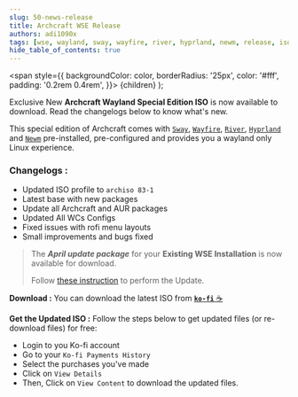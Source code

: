 ```yaml
---
slug: 50-news-release
title: Archcraft WSE Release
authors: adi1090x
tags: [wse, wayland, sway, wayfire, river, hyprland, newm, release, iso]
hide_table_of_contents: true
---
```


<!-- Badges -->
  <span
    style={{
      backgroundColor: color,
      borderRadius: '25px',
      color: '#fff',
      padding: '0.2rem 0.4rem',
    }}>
    {children}
  </span>
);

<Highlight color="#e06b74">Exclusive</Highlight> New **Archcraft Wayland Special Edition ISO** is now available to download. Read the changelogs below to know what's new. 

<!--truncate-->

This special edition of Archcraft comes with [`Sway`](/docs/wayland-compositors/sway), [`Wayfire`](/docs/wayland-compositors/wayfire), [`River`](/docs/wayland-compositors/river), [`Hyprland`](/docs/wayland-compositors/hyprland) and [`Newm`](/docs/wayland-compositors/newm) pre-installed, pre-configured and provides you a wayland only Linux experience.

### Changelogs :
- Updated ISO profile to `archiso 83-1`
- Latest base with new packages
- Update all Archcraft and AUR packages
- Updated All WCs Configs
- Fixed issues with rofi menu layouts
- Small improvements and bugs fixed

> The ***April update package*** for your **Existing WSE Installation** is now available for download.
> 
> Follow [these instruction](https://wiki.archcraft.io/docs/premium/wse#update) to perform the Update.

**Download :** You can download the latest ISO from [**`ko-fi`** ☕](https://ko-fi.com/s/213becbf00)

**Get the Updated ISO :**  Follow the steps below to get updated files (or re-download files) for free:
- Login to you Ko-fi account
- Go to your `Ko-fi Payments History`
- Select the purchases you've made
- Click on `View Details`
- Then, Click on `View Content` to download the updated files.
